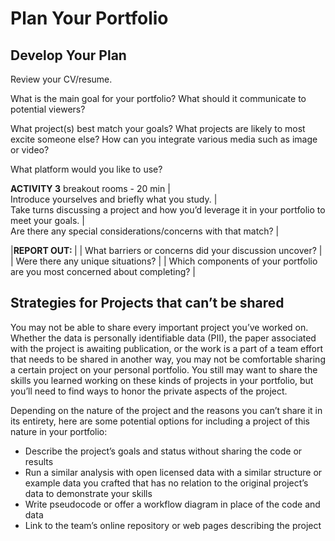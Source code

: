 # Plan Your Portfolio

## Develop Your Plan

Review your CV/resume. 

What is the main goal for your portfolio? What should it communicate to potential viewers?

What project(s) best match your goals? What projects are likely to most excite someone else? How can you integrate various media such as image or video?

What platform would you like to use?


| **ACTIVITY 3** breakout rooms - 20 min  | 
| Introduce yourselves and briefly what you study. |
| Take turns discussing a project and how you’d leverage it in your portfolio to meet your goals. |
| Are there any special considerations/concerns with that match? |


|**REPORT OUT: **|
| What barriers or concerns did your discussion uncover? |
| Were there any unique situations? |
| Which components of your portfolio are you most concerned about completing? |

## Strategies for Projects that can't be shared

You may not be able to share every important project you've worked on. Whether the data is personally identifiable data (PII), the paper associated with the project is awaiting publication, or the work is a part of a team effort that needs to be shared in another way, you may not be comfortable sharing a certain project on your personal portfolio. You still may want to share the skills you learned working on these kinds of projects in your portfolio, but you'll need to find ways to honor the private aspects of the project.

Depending on the nature of the project and the reasons you can't share it in its entirety, here are some potential options for including a project of this nature in your portfolio:

* Describe the project's goals and status without sharing the code or results
* Run a similar analysis with open licensed data with a similar structure or example data you crafted that has no relation to the original project's data to demonstrate your skills
* Write pseudocode or offer a workflow diagram in place of the code and data
* Link to the team's online repository or web pages describing the project


